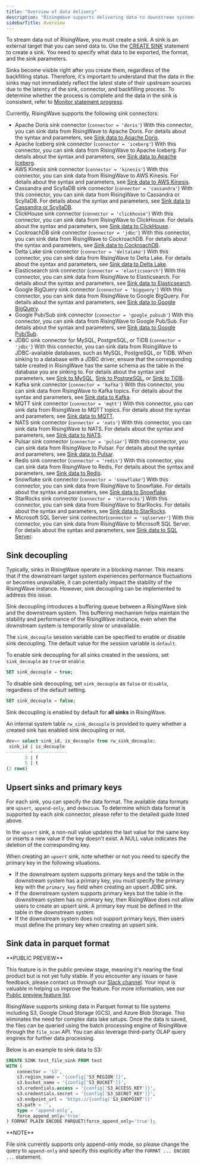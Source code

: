```yaml
---
title: "Overview of data delivery"
description: "RisingWave supports delivering data to downstream systems via its sink connectors."
sidebarTitle: Overview
---
```


To stream data out of RisingWave, you must create a sink. A sink is an external target that you can send data to. Use the [CREATE SINK](/docs/current/sql-create-sink/) statement to create a sink. You need to specify what data to be exported, the format, and the sink parameters.

Sinks become visible right after you create them, regardless of the backfilling status. Therefore, it's important to understand that the data in the sinks may not immediately reflect the latest state of their upstream sources due to the latency of the sink, connector, and backfilling process. To determine whether the process is complete and the data in the sink is consistent, refer to [Monitor statement progress](/docs/current/view-statement-progress/).

Currently, RisingWave supports the following sink connectors:

* Apache Doris sink connector (`connector = 'doris'`)
With this connector, you can sink data from RisingWave to Apache Doris. For details about the syntax and parameters, see [Sink data to Apache Doris](../integrations/destinations/apache-doris/).
* Apache Iceberg sink connector (`connector = 'iceberg'`)
With this connector, you can sink data from RisingWave to Apache Iceberg. For details about the syntax and parameters, see [Sink data to Apache Iceberg](../integrations/destinations/apache-iceberg/).
* AWS Kinesis sink connector (`connector = 'kinesis'`)
With this connector, you can sink data from RisingWave to AWS Kinesis. For details about the syntax and parameters, see [Sink data to AWS Kinesis](../integrations/destinations/aws-kinesis/).
* Cassandra and ScyllaDB sink connector (`connector = 'cassandra'`)
With this connector, you can sink data from RisingWave to Cassandra or ScyllaDB. For details about the syntax and parameters, see [Sink data to Cassandra or ScyllaDB](../integrations/destinations/cassandra-or-scylladb/).
* ClickHouse sink connector (`connector = 'clickhouse'`)
With this connector, you can sink data from RisingWave to ClickHouse. For details about the syntax and parameters, see [Sink data to ClickHouse](../integrations/destinations/clickhouse/).
* CockroachDB sink connector (`connector = 'jdbc'`)
With this connector, you can sink data from RisingWave to CockroachDB. For details about the syntax and parameters, see [Sink data to CockroachDB](../integrations/destinations/cockroachdb/).
* Delta Lake sink connector (`connector = 'deltalake'`)
With this connector, you can sink data from RisingWave to Delta Lake. For details about the syntax and parameters, see [Sink data to Delta Lake](../integrations/destinations/delta-lake/).
* Elasticsearch sink connector (`connector = 'elasticsearch'`)
With this connector, you can sink data from RisingWave to Elasticsearch. For details about the syntax and parameters, see [Sink data to Elasticsearch](../integrations/destinations/elasticsearch/).
* Google BigQuery sink connector (`connector = 'bigquery'`)
With this connector, you can sink data from RisingWave to Google BigQuery. For details about the syntax and parameters, see [Sink data to Google BigQuery](../integrations/destinations/bigquery/).
* Google Pub/Sub sink connector (`connector = 'google_pubsub'`)
With this connector, you can sink data from RisingWave to Google Pub/Sub. For details about the syntax and parameters, see [Sink data to Google Pub/Sub](../integrations/destinations/google-pub-sub/).
* JDBC sink connector for MySQL, PostgreSQL, or TiDB (`connector = 'jdbc'`)
With this connector, you can sink data from RisingWave to JDBC-available databases, such as MySQL, PostgreSQL, or TiDB. When sinking to a database with a JDBC driver, ensure that the corresponding table created in RisingWave has the same schema as the table in the database you are sinking to. For details about the syntax and parameters, see [Sink to MySQL](../integrations/destinations/mysql/), [Sink to PostgreSQL](../integrations/destinations/postgresql/), or [Sink to TiDB](../integrations/destinations/tidb/).
* Kafka sink connector (`connector = 'kafka'`)
With this connector, you can sink data from RisingWave to Kafka topics. For details about the syntax and parameters, see [Sink data to Kafka](../integrations/destinations/apache-kafka/).
* MQTT sink connector (`connector = 'mqtt'`)
With this connector, you can sink data from RisingWave to MQTT topics. For details about the syntax and parameters, see [Sink data to MQTT](../integrations/destinations/mqtt/).
* NATS sink connector (`connector = 'nats'`)
With this connector, you can sink data from RisingWave to NATS. For details about the syntax and parameters, see [Sink data to NATS](../integrations/destinations/nats-and-nats-jetstream/).
* Pulsar sink connector (`connector = 'pulsar'`)
With this connector, you can sink data from RisingWave to Pulsar. For details about the syntax and parameters, see [Sink data to Pulsar](../integrations/destinations/apache-pulsar/).
* Redis sink connector (`connector = 'redis'`)
With this connector, you can sink data from RisingWave to Redis. For details about the syntax and parameters, see [Sink data to Redis](../integrations/destinations/redis/).
* Snowflake sink connector (`connector = 'snowflake'`)
With this connector, you can sink data from RisingWave to Snowflake. For details about the syntax and parameters, see [Sink data to Snowflake](../integrations/destinations/snowflake/).
* StarRocks sink connector (`connector = 'starrocks'`)
With this connector, you can sink data from RisingWave to StarRocks. For details about the syntax and parameters, see [Sink data to StarRocks](../integrations/destinations/starrocks/).
* Microsoft SQL Server sink connector(`connector = 'sqlserver'`)
With this connector, you can sink data from RisingWave to Microsoft SQL Server. For details about the syntax and parameters, see [Sink data to SQL Server](../integrations/destinations/sql-server/).

## Sink decoupling

Typically, sinks in RisingWave operate in a blocking manner. This means that if the downstream target system experiences performance fluctuations or becomes unavailable, it can potentially impact the stability of the RisingWave instance. However, sink decoupling can be implemented to address this issue.

Sink decoupling introduces a buffering queue between a RisingWave sink and the downstream system. This buffering mechanism helps maintain the stability and performance of the RisingWave instance, even when the downstream system is temporarily slow or unavailable.

The `sink_decouple` session variable can be specified to enable or disable sink decoupling. The default value for the session variable is `default`.

To enable sink decoupling for all sinks created in the sessions, set `sink_decouple` as `true` or `enable`.

```sql
SET sink_decouple = true;
```

To disable sink decoupling, set `sink_decouple` as `false` or `disable`, regardless of the default setting.

```sql
SET sink_decouple = false;
```

Sink decoupling is enabled by default for **all sinks** in RisingWave.

An internal system table `rw_sink_decouple` is provided to query whether a created sink has enabled sink decoupling or not.

```sql
dev=> select sink_id, is_decouple from rw_sink_decouple;
 sink_id | is_decouple
---------+-------------
       2 | f
       5 | t
(2 rows)
```

## Upsert sinks and primary keys

For each sink, you can specify the data format. The available data formats are `upsert`, `append-only`, and `debezium`. To determine which data format is supported by each sink connector, please refer to the detailed guide listed above.

In the `upsert` sink, a non-null value updates the last value for the same key or inserts a new value if the key doesn't exist. A NULL value indicates the deletion of the corresponding key.

When creating an `upsert` sink, note whether or not you need to specify the primary key in the following situations.

* If the downstream system supports primary keys and the table in the downstream system has a primary key, you must specify the primary key with the `primary_key` field when creating an upsert JDBC sink.
* If the downstream system supports primary keys but the table in the downstream system has no primary key, then RisingWave does not allow users to create an upsert sink. A primary key must be defined in the table in the downstream system.
* If the downstream system does not support primary keys, then users must define the primary key when creating an upsert sink.

## Sink data in parquet format

<Note>
**PUBLIC PREVIEW**

This feature is in the public preview stage, meaning it's nearing the final product but is not yet fully stable. If you encounter any issues or have feedback, please contact us through our [Slack channel](https://www.risingwave.com/slack). Your input is valuable in helping us improve the feature. For more information, see our [Public preview feature list](/product-lifecycle/#features-in-the-public-preview-stage).
</Note>

RisingWave supports sinking data in Parquet format to file systems including S3, Google Cloud Storage (GCS), and Azure Blob Storage. This eliminates the need for complex data lake setups. Once the data is saved, the files can be queried using the batch processing engine of RisingWave through the `file_scan` API. You can also leverage third-party OLAP query engines for further data processing.

Below is an example to sink data to S3:

```sql
CREATE SINK test_file_sink FROM test
WITH (
    connector = 's3',
    s3.region_name = '{config['S3_REGION']}',
    s3.bucket_name = '{config['S3_BUCKET']}',
    s3.credentials.access = '{config['S3_ACCESS_KEY']}',
    s3.credentials.secret = '{config['S3_SECRET_KEY']}',
    s3.endpoint_url = 'https://{config['S3_ENDPOINT']}'
    s3.path = '',
    type = 'append-only',
    force_append_only='true'
) FORMAT PLAIN ENCODE PARQUET(force_append_only='true');
```

<Info>
**NOTE**

File sink currently supports only append-only mode, so please change the query to `append-only` and specify this explicitly after the `FORMAT ... ENCODE ...` statement.

</Info>
